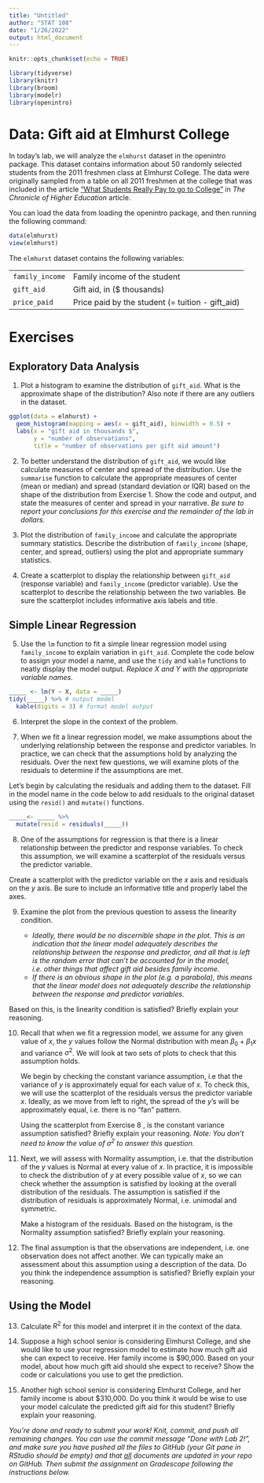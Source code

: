 ```yaml
---
title: "Untitled"
author: "STAT 108"
date: "1/26/2022"
output: html_document
---
```


```r
knitr::opts_chunk$set(echo = TRUE)
```
```r
library(tidyverse)
library(knitr)
library(broom)
library(modelr)
library(openintro)
```

# Data: Gift aid at Elmhurst College

In today's lab, we will analyze the `elmhurst` dataset in the openintro package. This dataset contains information about 50 randomly selected students from the 2011 freshmen class at Elmhurst College. The data were originally sampled from a table on all 2011 freshmen at the college that was included in the article ["What Students Really Pay to go to College"](https://www.chronicle.com/article/What-Students-Really-Pay-to-Go/131435) in *The Chronicle of Higher Education* article.

You can load the data from loading the openintro package, and then running the following command: 

```r
data(elmhurst)
view(elmhurst)
```

The `elmhurst` dataset contains the following variables: 

|  |  |
|-----------|------------------------------------------|
| `family_income` | Family income of the student |
| `gift_aid` | Gift aid, in ($ thousands) |
| `price_paid` | Price paid by the student (= tuition - gift_aid) |

# Exercises 

## Exploratory Data Analysis

1. Plot a histogram to examine the distribution of `gift_aid`. What is the approximate shape of the distribution? Also note if there are any outliers in the dataset.

```r
ggplot(data = elmhurst) +
  geom_histogram(mapping = aes(x = gift_aid), binwidth = 0.5) + 
  labs(x = "gift aid in thousands $", 
       y = "number of observations", 
       title = "number of observations per gift aid amount")
```


2. To better understand the distribution of `gift_aid`, we would like calculate measures of center and spread of the distribution. Use the `summarise` function to calculate the appropriate measures of center (mean or median) and spread (standard deviation or IQR) based on the shape of the distribution from Exercise 1. Show the code and output, and state the measures of center and spread in your narrative. *Be sure to report your conclusions for this exercise and the remainder of the lab in dollars.*

3. Plot the distribution of `family_income` and calculate the appropriate summary statistics. Describe the distribution of `family_income` (shape, center, and spread, outliers) using the plot and appropriate summary statistics.  

4. Create a scatterplot to display the relationship between `gift_aid` (response variable) and `family_income` (predictor variable). Use the scatterplot to describe the relationship between the two variables. Be sure the scatterplot includes informative axis labels and title.

## Simple Linear Regression

5. Use the `lm` function to fit a simple linear regression model using `family_income` to explain variation in `gift_aid`. Complete the code below to assign your model a name, and use the `tidy` and `kable` functions to neatly display the model output. *Replace X and Y with the appropriate variable names.*

```r
_____ <- lm(Y ~ X, data = _____)
tidy(_____) %>% # output model
  kable(digits = 3) # format model output
```

6. Interpret the slope in the context of the problem.

7. When we fit a linear regression model, we make assumptions about the underlying relationship between the response and predictor variables. In practice, we can check that the assumptions hold by analyzing the residuals. Over the next few questions, we will examine plots of the residuals to determine if the assumptions are met.

Let's begin by calculating the residuals and adding them to the dataset. Fill in the model name in the code below to add residuals to the original dataset using the `resid()` and `mutate()` functions.

```r
_____<- _____ %>%
  mutate(resid = residuals(_____))
```

8. One of the assumptions for regression is that there is a linear relationship between the predictor and response variables. To check this assumption, we will examine a scatterplot of the residuals versus the predictor variable. 

Create a scatterplot with the predictor variable on the *x* axis and residuals on the *y* axis. Be sure to include an informative title and properly label the axes. 

9. Examine the plot from the previous question to assess the linearity condition.  

    - *Ideally, there would be no discernible shape in the plot. This is an indication that the linear model adequately describes the relationship between the response and predictor, and all that is left is the random error that can't be accounted for in the model, i.e. other things that affect gift aid besides family income.*
    - *If there is an obvious shape in the plot (e.g. a parabola), this means that the linear model does not adequately describe the relationship between the response and predictor variables.*

Based on this, is the linearity condition is satisfied? Briefly explain your reasoning. 

10. Recall that when we fit a regression model, we assume for any given value of $x$, the $y$ values follow the Normal distribution with mean $\beta_0 + \beta_1 x$ and variance $\sigma^2$. We will look at two sets of plots to check that this assumption holds.

    We begin by checking the constant variance assumption, i.e that the variance of $y$ is approximately equal for each value of $x$. To check this, we will use the scatterplot of the residuals versus the predictor variable $x$. Ideally, as we move from left to right, the spread of the $y$'s will be approximately equal, i.e. there is no "fan" pattern.

    Using the scatterplot from Exercise 8 , is the constant variance assumption satisfied? Briefly explain your reasoning. *Note: You don't need to know the value of $\sigma^2$ to answer this question.*


11. Next, we will assess with Normality assumption, i.e. that the distribution of the $y$ values is Normal at every value of $x$. In practice, it is impossible to check the distribution of $y$ at every possible value of $x$, so we can check whether the assumption is satisfied by looking at the overall distribution of the residuals. The assumption is satisfied if the distribution of residuals is approximately Normal, i.e. unimodal and symmetric.

    Make a histogram of the residuals. Based on the histogram, is the Normality assumption satisfied? Briefly explain your reasoning. 

12. The final assumption is that the observations are independent, i.e. one observation does not affect another. We can typically make an assessment about this assumption using a description of the data. Do you think the independence assumption is satisfied? Briefly explain your reasoning. 

## Using the Model

13. Calculate $R^2$ for this model and interpret it in the context of the data.


14. Suppose a high school senior is considering Elmhurst College, and she would like to use your regression model to estimate how much gift aid she can expect to receive. Her family income is $90,000. Based on your model, about how much gift aid should she expect to receive? Show the code or calculations you use to get the prediction. 

15. Another high school senior is considering Elmhurst College, and her family income is about $310,000. Do you think it would be wise to use your model calculate the predicted gift aid for this student?  Briefly explain your reasoning. 

*You're done and ready to submit your work! Knit, commit, and push all remaining changes. You can use the commit message "Done with Lab 2!", and make sure you have pushed all the files to GitHub (your Git pane in RStudio should be empty) and that <u>all</u> documents are updated in your repo on GitHub. Then submit the assignment on Gradescope following the instructions below.*
